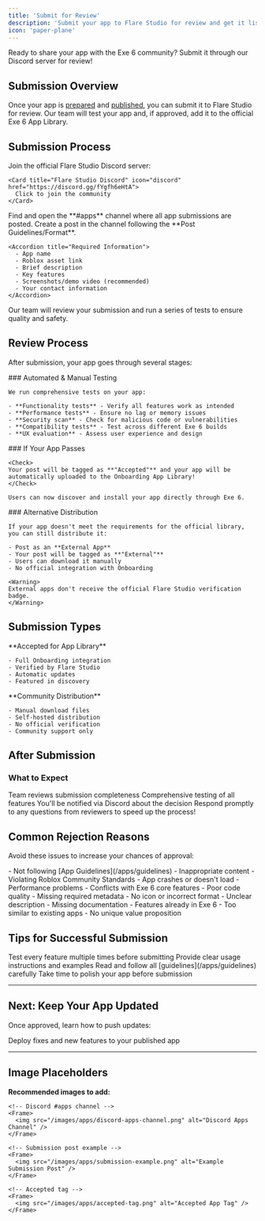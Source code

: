 ```yaml
---
title: 'Submit for Review'
description: 'Submit your app to Flare Studio for review and get it listed in the App Library'
icon: 'paper-plane'
---
```


<Info>
Ready to share your app with the Exe 6 community? Submit it through our Discord server for review!
</Info>

## Submission Overview

Once your app is [prepared](/apps/prepare) and [published](/apps/publish), you can submit it to Flare Studio for review. Our team will test your app and, if approved, add it to the official Exe 6 App Library.

## Submission Process

<Steps>
  <Step title="Join Discord Server">
    Join the official Flare Studio Discord server:
    
    <Card title="Flare Studio Discord" icon="discord" href="https://discord.gg/fYgfh6eHtA">
      Click to join the community
    </Card>
  </Step>
  
  <Step title="Navigate to #apps Channel">
    Find and open the **#apps** channel where all app submissions are posted.
  </Step>
  
  <Step title="Create Submission Post">
    Create a post in the channel following the **Post Guidelines/Format**.
    
    <Accordion title="Required Information">
      - App name
      - Roblox asset link
      - Brief description
      - Key features
      - Screenshots/demo video (recommended)
      - Your contact information
    </Accordion>
  </Step>
  
  <Step title="Wait for Review">
    Our team will review your submission and run a series of tests to ensure quality and safety.
  </Step>
</Steps>

## Review Process

After submission, your app goes through several stages:

<Tabs>
  <Tab title="Testing">
    ### Automated & Manual Testing
    
    We run comprehensive tests on your app:
    
    - **Functionality tests** - Verify all features work as intended
    - **Performance tests** - Ensure no lag or memory issues
    - **Security scan** - Check for malicious code or vulnerabilities
    - **Compatibility tests** - Test across different Exe 6 builds
    - **UX evaluation** - Assess user experience and design
  </Tab>
  
  <Tab title="Approval">
    ### If Your App Passes
    
    <Check>
    Your post will be tagged as **"Accepted"** and your app will be automatically uploaded to the Onboarding App Library!
    </Check>
    
    Users can now discover and install your app directly through Exe 6.
  </Tab>
  
  <Tab title="External Apps">
    ### Alternative Distribution
    
    If your app doesn't meet the requirements for the official library, you can still distribute it:
    
    - Post as an **External App**
    - Your post will be tagged as **"External"**
    - Users can download it manually
    - No official integration with Onboarding
    
    <Warning>
    External apps don't receive the official Flare Studio verification badge.
    </Warning>
  </Tab>
</Tabs>

## Submission Types

<CardGroup cols={2}>
  <Card title="Official App" icon="badge-check">
    **Accepted for App Library**
    
    - Full Onboarding integration
    - Verified by Flare Studio
    - Automatic updates
    - Featured in discovery
  </Card>
  
  <Card title="External App" icon="download">
    **Community Distribution**
    
    - Manual download files
    - Self-hosted distribution
    - No official verification
    - Community support only
  </Card>
</CardGroup>

## After Submission

### What to Expect

<Steps>
  <Step title="Initial Review (1-3 days)">
    Team reviews submission completeness
  </Step>
  <Step title="Testing Phase (3-7 days)">
    Comprehensive testing of all features
  </Step>
  <Step title="Decision & Notification">
    You'll be notified via Discord about the decision
  </Step>
</Steps>

<Tip>
Respond promptly to any questions from reviewers to speed up the process!
</Tip>

## Common Rejection Reasons

Avoid these issues to increase your chances of approval:

<AccordionGroup>
  <Accordion title="Guideline Violations" icon="triangle-exclamation">
    - Not following [App Guidelines](/apps/guidelines)
    - Inappropriate content
    - Violating Roblox Community Standards
  </Accordion>
  
  <Accordion title="Technical Issues" icon="bug">
    - App crashes or doesn't load
    - Performance problems
    - Conflicts with Exe 6 core features
    - Poor code quality
  </Accordion>
  
  <Accordion title="Incomplete Submission" icon="file-excel">
    - Missing required metadata
    - No icon or incorrect format
    - Unclear description
    - Missing documentation
  </Accordion>
  
  <Accordion title="Duplicate Features" icon="copy">
    - Features already in Exe 6
    - Too similar to existing apps
    - No unique value proposition
  </Accordion>
</AccordionGroup>

## Tips for Successful Submission

<CardGroup cols={2}>
  <Card title="Test Thoroughly" icon="vial">
    Test every feature multiple times before submitting
  </Card>
  <Card title="Clear Documentation" icon="book">
    Provide clear usage instructions and examples
  </Card>
  <Card title="Follow Guidelines" icon="clipboard-check">
    Read and follow all [guidelines](/apps/guidelines) carefully
  </Card>
  <Card title="Quality Over Speed" icon="star">
    Take time to polish your app before submission
  </Card>
</CardGroup>

---

## Next: Keep Your App Updated

Once approved, learn how to push updates:

<Card title="Update Your App" icon="arrows-rotate" href="/apps/update">
  Deploy fixes and new features to your published app
</Card>

---

## Image Placeholders

**Recommended images to add:**

```mdx
<!-- Discord #apps channel -->
<Frame>
  <img src="/images/apps/discord-apps-channel.png" alt="Discord Apps Channel" />
</Frame>

<!-- Submission post example -->
<Frame>
  <img src="/images/apps/submission-example.png" alt="Example Submission Post" />
</Frame>

<!-- Accepted tag -->
<Frame>
  <img src="/images/apps/accepted-tag.png" alt="Accepted App Tag" />
</Frame>
```

